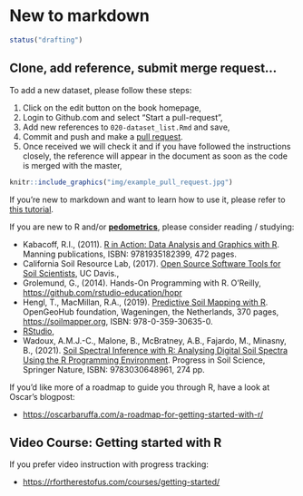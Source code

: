 # New to markdown

```r
status("drafting")
```

## Clone, add reference, submit merge request...

To add a new dataset, please follow these steps:

1.  Click on the edit button on the book homepage,\
2.  Login to Github.com and select "Start a pull-request",\
3.  Add new references to `020-dataset_list.Rmd` and save,\
4.  Commit and push and make a [pull
request](https://docs.github.com/en/github/collaborating-with-issues-and-pull-requests/creating-a-pull-request).\
5.  Once received we will check it and if you have followed the instructions closely, 
    the reference will appear in the document as soon as the code is merged with the master,\

```r
knitr::include_graphics("img/example_pull_request.jpg")
```

If you're new to markdown and want to learn how to use it, please refer to [this tutorial](https://guides.github.com/features/mastering-markdown/).

If you are new to R and/or [**pedometrics**](https://pedometrics.org), please consider reading / studying:

- Kabacoff, R.I., (2011). [R in Action: Data Analysis and Graphics with R](http://www.manning.com/kabacoff/). Manning publications, ISBN: 9781935182399, 472 pages.  
- California Soil Resource Lab, (2017). [Open Source Software Tools for Soil Scientists](https://casoilresource.lawr.ucdavis.edu/software/), UC Davis.,  
- Grolemund, G., (2014). Hands-On Programming with R. O’Reilly, <https://github.com/rstudio-education/hopr>  
- Hengl, T., MacMillan, R.A., (2019). [Predictive Soil Mapping with R](https://soilmapper.org). OpenGeoHub foundation, Wageningen, the Netherlands, 370 pages, <https://soilmapper.org>, ISBN: 978-0-359-30635-0.  
- [RStudio](http://www.rstudio.com/products/RStudio/),  
- Wadoux, A.M.J.-C., Malone, B., McBratney, A.B., Fajardo, M., Minasny, B., (2021). [Soil Spectral Inference with R: Analysing Digital Soil Spectra Using the R Programming Environment](https://books.google.nl/books?id=4kQgEAAAQBAJ). Progress in Soil Science, Springer Nature, ISBN: 9783030648961, 274 pp.  

If you'd like more of a roadmap to guide you through R, have a look at Oscar's blogpost:

- <https://oscarbaruffa.com/a-roadmap-for-getting-started-with-r/>  


## Video Course: Getting started with R

If you prefer video instruction with progress tracking:

- <https://rfortherestofus.com/courses/getting-started/>  
